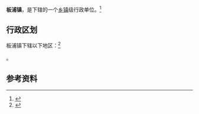 {{中国乡级行政区|32/07/06/102/000}}

'''板浦镇'''，是{{PRC admin/fullname|32/07/06/102/000|3}}下辖的一个[[乡镇|乡镇]]级行政单位。<ref>{{PRC admin/ref sgc|{{PRC admin/parent|32/07/06/102/000}}}}</ref>

== 行政区划 ==

板浦镇下辖以下地区：<ref>{{PRC admin/ref sgc|32/07/06/102/000}}</ref>

{{PRC admin/children|32/07/06/102/000}}。

== 参考资料 ==

{{reflist}}

{{行政区划小作品}}
{{PRC admin/navcat|32/07/06/102/000}}
